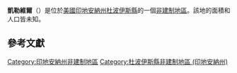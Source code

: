 {{noteTA
|G1=USState
|G2=地名
|G3=Unit
}}
{{Infobox settlement
|official_name            = 凱勒維爾
|native_name = Kellerville
|settlement_type          = [[非建制地區|非建制地區]]
|image_skyline            = Kellerville, Indiana.jpg
|imagesize                = 250px
|pushpin_map              = USA Indiana
|pushpin_label            = 凱勒維爾
|pushpin_label_position   = top
|pushpin_map_caption      = 凱勒維爾在印地安納州的位置
|subdivision_type         = [[世界政區索引|國家]]
|subdivision_type1        = [[美国州份|州份]]
|subdivision_type2        = [[印地安納州行政区划|縣]]
|subdivision_name         = [[美国|美国]]
|subdivision_name1        = [[印地安納州|印地安納州]]
|subdivision_name2        = [[杜波伊斯縣_(印地安納州)|杜波伊斯縣]]
|elevation_ft             = 620
|elevation_m              = 189
|area_total_km2           = 
|area_total_sq_mi         = 
|area_land_km2            = 
|area_land_sq_mi          = 
|area_water_km2           = 
|area_water_sq_mi         = 
|population_as_of         = 2010
|population_footnotes     = 
|population_total         = 
|population_metro         = 
|population_density_km2   = auto
|population_density_sq_mi = auto
|timezone                 = [[北美东部时区|北美东部时区]]
|utc_offset               = -5
|coordinates              = {{coord|38|28|54|N|86|49|54|W|display=inline,title}}
| coor_pinpoint           = 
| coordinates_footnotes   = 
|timezone_DST             = EDT
|utc_offset_DST           = -4
|postal_code_type         = [[美國郵區編號|郵區編號]]
|postal_code              = 47527
|area_code                = {{link-en|电话区号812|Area code 812|812}}
|blank_name = [[地名信息系统|GNIS ID]]
|blank_info = 437213<ref name="GNIS">{{cite gnis|437213|Kellersburg}}</ref>
}}
'''凱勒維爾'''（{{lang-en|Kellerville}}）是位於[[美國|美國]][[印地安納州|印地安納州]][[杜波伊斯縣_(印地安納州)|杜波伊斯縣]]的一個[[非建制地區|非建制地區]]。該地的面積和人口皆未知。

== 參考文獻 ==
{{reflist}}

{{杜波伊斯縣 (印地安納州)}}

{{DEFAULTSORT:Kellerville}}
[[Category:印地安納州非建制地區|Category:印地安納州非建制地區]]
[[Category:杜波伊斯縣非建制地區_(印地安納州)|Category:杜波伊斯縣非建制地區 (印地安納州)]]

{{Indiana-geo-stub}}